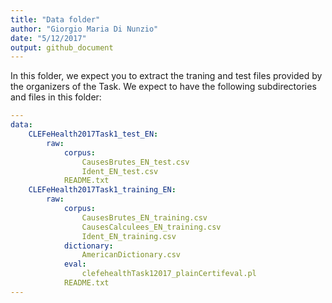 ```yaml
---
title: "Data folder"
author: "Giorgio Maria Di Nunzio"
date: "5/12/2017"
output: github_document
---
```


In this folder, we expect you to extract the traning and test files provided by the organizers of the Task. We expect to have the following subdirectories and files in this folder:

```yaml
---
data:
	CLEFeHealth2017Task1_test_EN:
		raw:
			corpus:
				CausesBrutes_EN_test.csv
				Ident_EN_test.csv
			README.txt
	CLEFeHealth2017Task1_training_EN:
		raw:
			corpus:
				CausesBrutes_EN_training.csv
				CausesCalculees_EN_training.csv
				Ident_EN_training.csv
			dictionary:
				AmericanDictionary.csv
			eval:
				clefehealthTask12017_plainCertifeval.pl
			README.txt
---
```
